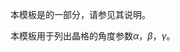 {{Documentation subpage}}
本模板是{{tl|Chembox}}的一部分，请参见其说明。

本模板用于列出晶格的角度参数''α''，''β''，''γ''。

<includeonly>
[[Category:化学信息框模板|{{PAGENAME}}]]
</includeonly>